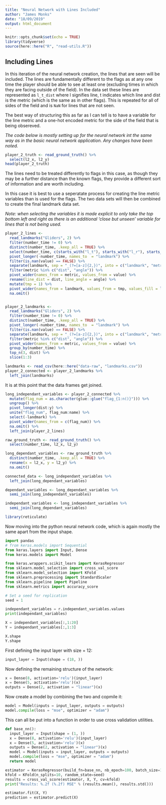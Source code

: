 ```yaml
---
title: "Neural Network with Lines Included"
author: "James Monks"
date: "18/09/2019"
output: html_document
---
```


```r
knitr::opts_chunk$set(echo = TRUE)
library(tidyverse)
source(here::here("R", "read-utils.R"))
```

## Including Lines
In this iteration of the neural network creation, the lines that are seen will be included. The lines are fundamentally different to the flags as at any one time the player should be able to see at least one (excluding times in which they are facing outside of the field). In the data set these lines are represented as `l_t_dist` where l signifies line, t indicates which line and dist is the metric (which is the same as in other flags). This is repeated for all of sides of the field and is `NaN` for lines that are not seen. 

The best way of structuring this as far as I can tell is to have a variable for the line metric and a one-hot encoded metric for the side of the field that is being obsereved. 

*The code below is mostly setting up for the neural network int the same way as in the basic neural network application. Any changes have been noted.*

```r
player_2_truth <- read_ground_truth() %>% 
  select(l2_x, l2_y)
head(player_2_truth)
```


The lines need to be treated differently to flags in this case, as though they may be a further distance than the known flags, they provide a different sort of information and are worth including.

In this case it is best to use a seperatate process for creating the line metric variables than is used for the flags. The two data sets will then be combined to create the final landmark data set.

*Note: when selecting the variables it is made explicit to only take the top bottom left and right as there is an additional 'close but unseen' variable for lines that is not being used.*
```r
player_2_lines <-
  read_landmarks("Gliders", 2) %>%
  filter(number_time != 0) %>%
  distinct(number_time, .keep_all = TRUE) %>% 
  select(number_time, c(starts_with("l_t"), starts_with("l_r"), starts_with("l_l"), starts_with("l_b"))) %>% 
  pivot_longer(-number_time, names_to  = "landmark") %>% 
  filter(is.nan(value) == FALSE) %>% 
  separate(landmark, sep = "_(?=[a-z]{2,})", into = c("landmark", "metric")) %>% 
  filter(metric %in% c("dist", "angle")) %>% 
  pivot_wider(names_from = metric, values_from = value) %>% 
  rename(line_dist = dist, line_angle = angle) %>% 
  mutate(tmp = 1) %>% 
  pivot_wider(names_from = landmark, values_from = tmp, values_fill = list(tmp = 0)) %>% 
  na.omit()



```



```r
player_2_landmarks <- 
  read_landmarks("Gliders", 2) %>% 
  filter(number_time != 0) %>% 
  distinct(number_time, .keep_all = TRUE) %>% 
  pivot_longer(-number_time, names_to  = "landmark") %>% 
  filter(is.nan(value) == FALSE) %>% 
  separate(landmark, sep = "_(?=[a-z]{2,})", into = c("landmark", "metric")) %>% 
  filter(metric %in% c("dist", "angle")) %>% 
  pivot_wider(names_from = metric, values_from = value) %>% 
  group_by(number_time) %>% 
  top_n(3, dist) %>% 
  slice(1:3) 

```


```r
landmarks <- read_csv(here::here("data-raw", "landmarks.csv"))
player_2_connected <- player_2_landmarks %>% 
  left_join(landmarks)
```

It is at this point that the data frames get joined. 
```r
long_independant_variables <- player_2_connected %>%
  mutate(flag_num = as.character(glue::glue("flag_{1:n()}"))) %>%
  ungroup() %>%
  pivot_longer(dist:y) %>% 
  unite("flag_num", flag_num:name) %>% 
  select(-landmark) %>% 
  pivot_wider(names_from = c(flag_num)) %>% 
  na.omit() %>% 
  left_join(player_2_lines)

```


```r
raw_ground_truth <- read_ground_truth() %>% 
  select(number_time, l2_x, l2_y)
```


```r
long_dependant_variables <- raw_ground_truth %>%
  distinct(number_time, .keep_all = TRUE) %>% 
  rename(x = l2_x, y = l2_y) %>% 
  na.omit()
```

```r
connected_data <- long_independant_variables %>% 
  left_join(long_dependant_variables)

dependant_variables <- long_dependant_variables %>% 
  semi_join(long_independant_variables)

independant_variables <- long_independant_variables %>% 
  semi_join(long_dependant_variables)
```


```r
library(reticulate)
```

Now moving into the python neural network code, which is again mostly the same apart from the input shape.

```python
import pandas
# from keras.models import Sequential
from keras.layers import Input, Dense
from keras.models import Model

from keras.wrappers.scikit_learn import KerasRegressor
from sklearn.model_selection import cross_val_score
from sklearn.model_selection import KFold
from sklearn.preprocessing import StandardScaler
from sklearn.pipeline import Pipeline
from sklearn.metrics import accuracy_score

# Set a seed for replication
seed = 1
```

```python
independant_variables = r.independant_variables.values
print(independant_variables)

X = independant_variables[:,1:20]
Y = independant_variables[:,1:3]

```

```python
X.shape
Y.shape
```

First defining the input layer with size = 12:
```python
input_layer = Input(shape = (18, ))
```

Now defining the remaining structure of the network:
```python
x = Dense(8, activation='relu')(input_layer)
x = Dense(5, activation='relu')(x)
outputs = Dense(2, activation = "linear")(x)
```


Now create a model by combining the two and copmile it:
```python
model = Model(inputs = input_layer, outputs = outputs)
model.compile(loss = "mse", optimizer = "adam")
```


This can all be put into a function in order to use cross validation utilities.
```python
def base_nn():
  input_layer = Input(shape = (1, ))
  x = Dense(8, activation='relu')(input_layer)
  x = Dense(5, activation='relu')(x)
  outputs = Dense(2, activation = "linear")(x)
  model = Model(inputs = input_layer, outputs = outputs)
  model.compile(loss = "mse", optimizer = "adam")
  return model


```

```python

estimator = KerasRegressor(build_fn=base_nn, nb_epoch=100, batch_size=100, verbose=False)
kfold = KFold(n_splits=10, random_state=seed)
results = cross_val_score(estimator, X, Y, cv=kfold)
print("Results: %.2f (%.2f) MSE" % (results.mean(), results.std()))

estimator.fit(X, Y)
prediction = estimator.predict(X)

```